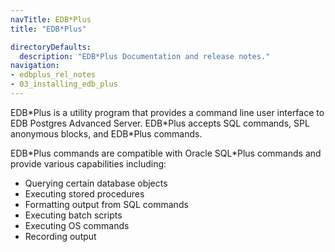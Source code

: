 ```yaml
---
navTitle: EDB*Plus
title: "EDB*Plus"

directoryDefaults:
  description: "EDB*Plus Documentation and release notes."
navigation:
- edbplus_rel_notes
- 03_installing_edb_plus
---
```


EDB\*Plus is a utility program that provides a command line user interface to EDB Postgres Advanced Server. EDB\*Plus accepts SQL commands, SPL anonymous blocks, and EDB\*Plus commands.

EDB\*Plus commands are compatible with Oracle SQL\*Plus commands and provide various capabilities including:

-   Querying certain database objects
-   Executing stored procedures
-   Formatting output from SQL commands
-   Executing batch scripts
-   Executing OS commands
-   Recording output